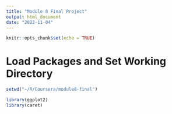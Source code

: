 ```yaml
---
title: "Module 8 Final Project"
output: html_document
date: "2022-11-04"
---
```


```r
knitr::opts_chunk$set(echo = TRUE)
```

# Load Packages and Set Working Directory 

```r
setwd("~/R/Coursera/module8-final")

library(ggplot2)
library(caret)

```